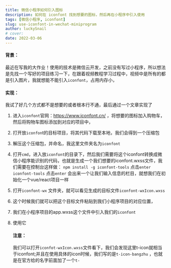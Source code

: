 ```yaml
---
title: 微信小程序如何引入图标
description: 如何在 iconfont 找到想要的图标，然后再在小程序中引入使用
tags: [微信小程序, iconfont]
slug: use-iconfont-in-wechat-miniprogram
author: luckySnail
# cover:
date: 2022-03-06
---
```


#### 背景：

最近在写我的大作业！使用的技术是微信云开发，之前没有写过小程序，所以想法是先找一个写好的项目练习一下，在跟着视频教程学习过程中，视频中是所有的都是引入图片，我就想能不能引入`iconfont`，占用内存小，

#### 实现：

我试了好几个方式都不是想要的或者根本行不通，最后通过一个文章实现了

1. 进入`iconfont`官网：https://www.iconfont.cn/ ，将想要的图标加入购物车，然后将购物车图标添加到对应的项目中，

2. 打开放`iconfon`t的目标项目，将其代码下载至本地，我们会得到一个压缩包

3. 解压这个压缩包，并命名，我这里文件夹名为`iconfont`

4. 打开`cmd`，进入放`iconfont`的目录下，然后我们需要将这个iconfont转换成微信小程序能识别的代码，也就是生成一个我们想要的iconfont.wxss文件，我们需要在控制台这样做：
   `npm install -g iconfont-tools` 点击`enter`
   `iconfont-tools` 点击`enter`
   会出来一个让我们输入信息的栏目，就想我们在初始化一个vue/react项目一样

5. 打开`iconfont-wx` 文件夹，就可以看见生成的目标文件`iconfont-wxIcon.wxss`

6. 这个时候我们就可以把这个目标文件粘贴到我们小程序项目的对应位置，

7. 我们在小程序项目的app.wxss这个文件中引入我们的`iconfont`

8. 使用它

   > <view class="t-icon t-icon-bangzhu"></view>

   #### 注意：

   我们可以打开`iconfot-wxIcon.wxss`文件看下，我们会发现这里t-icon就相当于iconfont;并且在使用具体的icon时候，我们写的是`t-icon-bangzhu` ，也就是在官方给的名字前面加了一个`t-`
